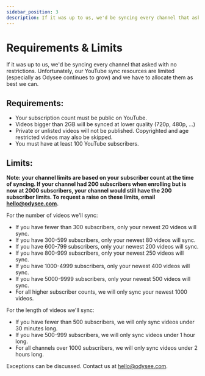 ---
sidebar_position: 3
description: If it was up to us, we'd be syncing every channel that asked with no restrictions. Unfortunately, our YouTube sync resources are limited and we have to allocate them as best we can.
---

# Requirements & Limits

If it was up to us, we'd be syncing every channel that asked with no restrictions. Unfortunately, our YouTube sync resources are limited (especially as Odysee continues to grow) and we have to allocate them as best we can.

## Requirements:

- Your subscription count must be public on YouTube.
- Videos bigger than 2GB will be synced at lower quality (720p, 480p, ...)
- Private or unlisted videos will not be published. Copyrighted and age restricted videos may also be skipped.
- You must have at least 100 YouTube subscribers.

## Limits:

**Note: your channel limits are based on your subscriber count at the time of syncing. If your channel had 200 subscribers when enrolling but is now at 2000 subscribers, your channel would still have the 200 subscriber limits. To request a raise on these limits, email hello@odysee.com.**

For the number of videos we'll sync:

 - If you have fewer than 300 subscribers, only your newest 20 videos will sync.
 - If you have 300-599 subscribers, only your newest 80 videos will sync.
 - If you have 600-799 subscribers, only your newest 200 videos will sync.
 - If you have 800-999 subscribers, only your newest 250 videos will sync.
 - If you have 1000-4999 subscribers, only your newest 400 videos will sync.
 - If you have 5000-9999 subscribers, only your newest 500 videos will sync.
 - For all higher subscriber counts, we will only sync your newest 1000 videos.

For the length of videos we'll sync:

- If you have fewer than 500 subscribers, we will only sync videos under 30 minutes long.
- If you have 500-999 subscribers, we will only sync videos under 1 hour long.
- For all channels over 1000 subscribers, we will only sync videos under 2 hours long.

Exceptions can be discussed. Contact us at hello@odysee.com.